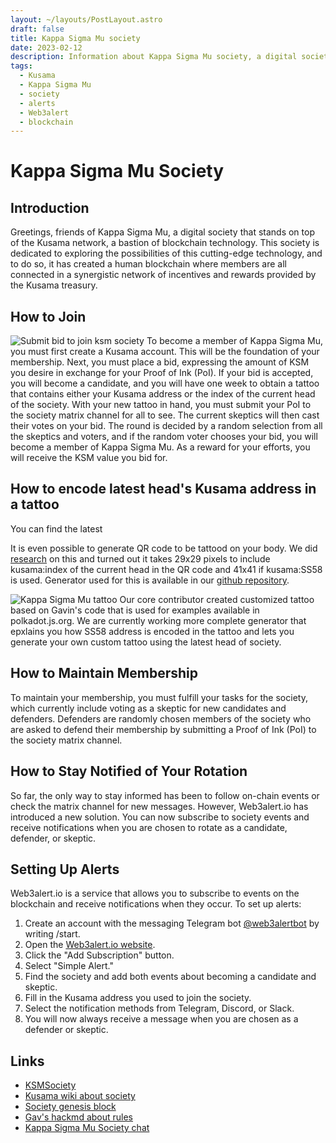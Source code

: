 ```yaml
---
layout: ~/layouts/PostLayout.astro
draft: false
title: Kappa Sigma Mu society
date: 2023-02-12
description: Information about Kappa Sigma Mu society, a digital society on the Kusama network.
tags:
  - Kusama
  - Kappa Sigma Mu
  - society
  - alerts
  - Web3alert
  - blockchain
---
```

# Kappa Sigma Mu Society

## Introduction

Greetings, friends of Kappa Sigma Mu, a digital society that stands on top of the Kusama network, a bastion of blockchain technology. This society is dedicated to exploring the possibilities of this cutting-edge technology, and to do so, it has created a human blockchain where members are all connected in a synergistic network of incentives and rewards provided by the Kusama treasury.

## How to Join
![Submit bid to join ksm society](/assets/post/kappa-sigma-mu/ksm-society-submit-bid.webp)
To become a member of Kappa Sigma Mu, you must first create a Kusama account. This will be the foundation of your membership. Next, you must place a bid, expressing the amount of KSM you desire in exchange for your Proof of Ink (PoI). If your bid is accepted, you will become a candidate, and you will have one week to obtain a tattoo that contains either your Kusama address or the index of the current head of the society. With your new tattoo in hand, you must submit your PoI to the society matrix channel for all to see. The current skeptics will then cast their votes on your bid. The round is decided by a random selection from all the skeptics and voters, and if the random voter chooses your bid, you will become a member of Kappa Sigma Mu. As a reward for your efforts, you will receive the KSM value you bid for.

## How to encode latest head's Kusama address in a tattoo
You can find the latest 

It is even possible to generate QR code to be tattood on your body. We did [research](https://kusamaxi.github.io/ksmqr/) on this and turned out
it takes 29x29 pixels to include kusama:index of the current head in the QR code and 41x41 if kusama:SS58 is used. Generator used for this 
is available in our [github repository](https://github.com/kusamaxi/ksmqr).

![Kappa Sigma Mu tattoo](/assets/post/kappa-sigma-mu/ksm-layer-1.webp)
Our core contributor created customized tattoo based on Gavin's code that is used for examples available in polkadot.js.org.
We are currently working more complete generator that epxlains you how SS58 address is encoded in the tattoo and lets
you generate your own custom tattoo using the latest head of society.

## How to Maintain Membership

To maintain your membership, you must fulfill your tasks for the society, which currently include voting as a skeptic for new candidates and defenders. Defenders are randomly chosen members of the society who are asked to defend their membership by submitting a Proof of Ink (PoI) to the society matrix channel.

## How to Stay Notified of Your Rotation

So far, the only way to stay informed has been to follow on-chain events or check the matrix channel for new messages. However, Web3alert.io has introduced a new solution. You can now subscribe to society events and receive notifications when you are chosen to rotate as a candidate, defender, or skeptic.

## Setting Up Alerts

Web3alert.io is a service that allows you to subscribe to events on the blockchain and receive notifications when they occur. To set up alerts:

1.  Create an account with the messaging Telegram bot [@web3alertbot](https://t.me/web3alertio_bot) by writing /start.
2.  Open the [Web3alert.io website](https://web3alert.io/kusama).
3.  Click the "Add Subscription" button.
4.  Select "Simple Alert."
5.  Find the society and add both events about becoming a candidate and skeptic.
6.  Fill in the Kusama address you used to join the society.
7.  Select the notification methods from Telegram, Discord, or Slack.
8.  You will now always receive a message when you are chosen as a defender or skeptic.

## Links
* [KSMSociety](https://ksmsociety.io/)
* [Kusama wiki about society](https://guide.kusama.network/docs/maintain-guides-society-kusama/)
* [Society genesis block](https://kusama.subscan.io/extrinsic/0x948d3a4378914341dc7af9220a4c73acb2b3f72a70f14ee8089799da16d94c17)
* [Gav's hackmd about rules](https://hackmd.io/@gavwood/ByEiaFgZ8)
* [Kappa Sigma Mu Society chat](https://matrix.to/#/!ZqYXZqYXZqYXZqYXZq:matrix.org?via=matrix.org&via=web3.foundation&via=matrix.parity.io)
